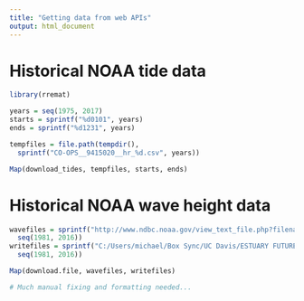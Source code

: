 ```yaml
---
title: "Getting data from web APIs"
output: html_document
---
```


# Historical NOAA tide data

```r
library(rremat)

years = seq(1975, 2017)
starts = sprintf("%d0101", years)
ends = sprintf("%d1231", years)

tempfiles = file.path(tempdir(),
  sprintf("CO-OPS__9415020__hr_%d.csv", years))

Map(download_tides, tempfiles, starts, ends)
```

# Historical NOAA wave height data

```r
wavefiles = sprintf("http://www.ndbc.noaa.gov/view_text_file.php?filename=46013h%d.txt.gz&dir=data/historical/stdmet/",
  seq(1981, 2016))
writefiles = sprintf("C:/Users/michael/Box Sync/UC Davis/ESTUARY FUTURES/NOAA/46013h%d.txt",
  seq(1981, 2016))

Map(download.file, wavefiles, writefiles)

# Much manual fixing and formatting needed...
```